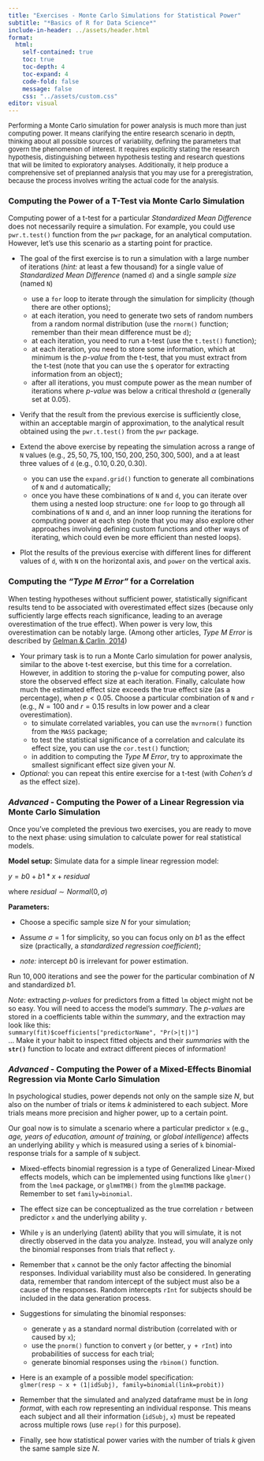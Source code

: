 ```yaml
---
title: "Exercises - Monte Carlo Simulations for Statistical Power"
subtitle: "*Basics of R for Data Science*"
include-in-header: ../assets/header.html
format: 
  html:
    self-contained: true
    toc: true   
    toc-depth: 4  
    toc-expand: 4
    code-fold: false 
    message: false
    css: "../assets/custom.css"
editor: visual
---
```


<div style="font-size:13px;">Performing a Monte Carlo simulation for power analysis is much more than just computing power. It means clarifying the entire research scenario in depth, thinking about all possible sources of variability, defining the parameters that govern the phenomenon of interest. It requires explicitly stating the research hypothesis, distinguishing between hypothesis testing and research questions that will be limited to exploratory analyses. Additionally, it help produce a comprehensive set of preplanned analysis that you may use for a preregistration, because the process involves writing the actual code for the analysis.</div>

### Computing the Power of a T-Test via Monte Carlo Simulation

Computing power of a t-test for a particular *Standardized Mean Difference* does not necessarily require a simulation. For example, you could use `pwr.t.test()` function from the `pwr` package, for an analytical computation. However, let's use this scenario as a starting point for practice.

-   The goal of the first exercise is to run a simulation with a large number of iterations (*hint:* at least a few thousand) for a single value of *Standardized Mean Difference* (named `d`) and a single *sample size* (named `N`)

    -   use a `for` loop to iterate through the simulation for simplicity (though there are other options);
    -   at each iteration, you need to generate two sets of random numbers from a random normal distribution (use the `rnorm()` function; remember than their mean difference must be `d`);
    -   at each iteration, you need to run a t-test (use the `t.test()` function);
    -   at each iteration, you need to store some information, which at minimum is the *p-value* from the t-test, that you must extract from the t-test (note that you can use the `$` operator for extracting information from an object);
    -   after all iterations, you must compute power as the mean number of iterations where *p-value* was below a critical threshold $\alpha$ (generally set at $0.05$).

-   Verify that the result from the previous exercise is sufficiently close, within an acceptable margin of approximation, to the analytical result obtained using the `pwr.t.test()` from the `pwr` package.

-   Extend the above exercise by repeating the simulation across a range of `N` values (e.g., $25, 50, 75, 100, 150, 200, 250, 300, 500$), and a at least three values of `d` (e.g., $0.10, 0.20, 0.30$).

    -   you can use the `expand.grid()` function to generate all combinations of `N` and `d` automatically;
    -   once you have these combinations of `N` and `d`, you can iterate over them using a nested loop structure: one `for` loop to go through all combinations of `N` and `d`, and an inner loop running the iterations for computing power at each step (note that you may also explore other approaches involving defining custom functions and other ways of iterating, which could even be more efficient than nested loops).

-   Plot the results of the previous exercise with different lines for different values of `d`, with `N` on the horizontal axis, and `power` on the vertical axis.

### Computing the *"Type M Error"* for a Correlation

When testing hypotheses without sufficient power, statistically significant results tend to be associated with overestimated effect sizes (because only sufficiently large effects reach significance, leading to an average overestimation of the true effect). When power is very low, this overestimation can be notably large. (Among other articles, *Type M Error* is described by <a href="https://journals.sagepub.com/doi/full/10.1177/1745691614551642" target="_blank">Gelman & Carlin, 2014</a>)

-   Your primary task is to run a Monte Carlo simulation for power analysis, similar to the above t-test exercise, but this time for a correlation. However, in addition to storing the p-value for computing power, also store the observed effect size at each iteration. Finally, calculate how much the estimated effect size exceeds the true effect size (as a percentage), when $p < 0.05$. Choose a particular combination of `N` and `r` (e.g., $N = 100$ and $r = 0.15$ results in low power and a clear overestimation).
    -   to simulate correlated variables, you can use the `mvrnorm()` function from the `MASS` package;
    -   to test the statistical significance of a correlation and calculate its effect size, you can use the `cor.test()` function;
    -   in addition to computing the *Type M Error*, try to approximate the smallest significant effect size given your $N$.
-   *Optional:* you can repeat this entire exercise for a t-test (with *Cohen's d* as the effect size).


### *Advanced* - Computing the Power of a Linear Regression via Monte Carlo Simulation

Once you've completed the previous two exercises, you are ready to move to the next phase: using simulation to calculate power for real statistical models.

**Model setup:** Simulate data for a simple linear regression model:

$y = b0 + b1*x + residual$

where $residual \sim Normal(0, \sigma)$

**Parameters:**

- Choose a specific sample size $N$ for your simulation;

- Assume $\sigma = 1$ for simplicity, so you can focus only on $b1$ as the effect size (practically, a *standardized regression coefficient*);

- *note:* intercept $b0$ is irrelevant for power estimation.

Run $10,000$ iterations and see the power for the particular combination of $N$ and standardized $b1$. 

*Note*: extracting *p-values* for predictors from a fitted `lm` object might not be so easy. You will need to access the model's *summary*. The *p-values* are stored in a coefficients table within the *summary*, and the extraction may look like this:
<br/> `summary(fit)$coefficients["predictorName", "Pr(>|t|)"]` <br/>
... Make it your habit to inspect fitted objects and their *summaries* with the **`str()`** function to locate and extract different pieces of information! 

### *Advanced* - Computing the Power of a Mixed-Effects Binomial Regression via Monte Carlo Simulation

In psychological studies, power depends not only on the sample size $N$, but also on the number of trials or items $k$ administered to each subject. More trials means more precision and higher power, up to a certain point.

Our goal now is to simulate a scenario where a particular predictor `x` (e.g., *age, years of education, amount of training,* or *global intelligence*) affects an underlying ability `y` which is measured using a series of `k` binomial-response trials for a sample of `N` subject.

-   Mixed-effects binomial regression is a type of Generalized Linear-Mixed effects models, which can be implemented using functions like `glmer()` from the `lme4` package, or `glmmTMB()` from the `glmmTMB` package. Remember to set `family=binomial`.

-   The effect size can be conceptualized as the true correlation `r` between predictor `x` and the underlying ability `y`.

-   While `y` is an underlying (latent) ability that you will simulate, it is not directly observed in the data you analyze. Instead, you will analyze only the binomial responses from trials that reflect `y`.

-   Remember that `x` cannot be the only factor affecting the binomial responses. Individual variability must also be considered. In generating data, remember that random intercept of the subject must also be a cause of the responses. Random intercepts `rInt` for subjects should be included in the data generation process.

-   Suggestions for simulating the binomial responses:

    -   generate `y` as a standard normal distribution (correlated with or caused by `x`);
    -   use the `pnorm()` function to convert `y` (or better, `y + rInt`) into probabilities of success for each trial;
    -   generate binomial responses using the `rbinom()` function.

-   Here is an example of a possible model specification: <br/> `glmer(resp ~ x + (1|idSubj), family=binomial(link=probit))`

-   Remember that the simulated and analyzed dataframe must be in *long format*, with each row representing an individual response. This means each subject and all their information (`idSubj`, `x`) must be repeated across multiple rows (use `rep()` for this purpose).

-   Finally, see how statistical power varies with the number of trials $k$ given the same sample size $N$.
